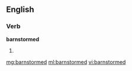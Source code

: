 ==English==

===Verb===
'''barnstormed'''

# {{past of|[[barnstorm]]}}

[[mg:barnstormed]]
[[ml:barnstormed]]
[[vi:barnstormed]]